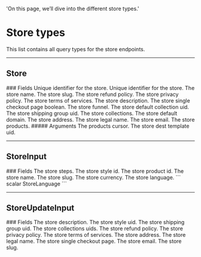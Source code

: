   'On this page, we’ll dive into the different store types.'

# Store types
This list contains all query types for the store endpoints.

---

## Store 

<Row>
  <Col>
		### Fields
		<Properties> 
			<Property name="id" type="ID!">
				Unique identifier for the store.
			</Property>
			<Property name="uid" type="ID!">
				Unique identifier for the store.
			</Property>
			<Property name="name" type="String!">
				The store name.
			</Property>
			<Property name="slug" type="String!">
				The store slug.
			</Property>
			<Property name="refund_policy" type="String">
				The store refund policy.
			</Property>
			<Property name="privacy_policy" type="String">
				The store privacy policy.
			</Property>
			<Property name="terms_of_services" type="String">
				The store terms of services.
			</Property>
			<Property name="description" type="String">
				The store description.
			</Property>
			<Property name="single_checkout_page" type="Boolean!">
				The store single checkout page boolean.
			</Property>
			<Property name="funnel" label="Funnel!" route='/funnels/types#funnel'>
				The store funnel.
			</Property>
			<Property name="default_collection_uid" type="ID!">
				The store default collection uid.
			</Property>
			<Property name="shipping_group_uid" type="String">
				The store shipping group uid.
			</Property>
			<Property name="collections" label="[Collection!]!" route='/collections/types#collection'>
				The store collections.
			</Property>
			<Property name="defaultDomain" type="String!">
				The store default domain.
			</Property>
			<Property name="address" type="String!">
				The store address.
			</Property>
			<Property name="legal_name" type="String!">
				The store legal name.
			</Property>
			<Property name="email" type="String!">
				The store email.
			</Property>
			<Property name="products" label="[CollectionResult!]!" route='/collections/types#collection-result'>
				The store products.
				##### Arguments
				<Property name="cursor" type="String">
					The products cursor.
				</Property>
			</Property>
			<Property name="destTemplateUid" type="String">
				The store dest template uid.
			</Property>
		</Properties>
  </Col>
</Row>

---

## StoreInput

<Row>
  <Col>
		### Fields
		<Properties> 
			<Property name="funnel_steps" label="[StepType!]!" route='/stores/types#step-type'>
				The store steps.
			</Property>
			<Property name="style_id" type="ID">
				The store style id.
			</Property>
			<Property name="product_id" type="ID">
				The store product id.
			</Property>
			<Property name="name" type="String!">
				The store name.
			</Property>
			<Property name="slug" type="String!">
				The store slug.
			</Property>
			<Property name="currency" type="String">
				The store currency.
			</Property>
			<Property name="lang" type="StoreLanguage!">
				The store language.
				```
				scalar StoreLanguage
				```
			</Property>
		</Properties>
  </Col>
</Row>

---

## StoreUpdateInput

<Row>
  <Col>
		### Fields
		<Properties> 
			<Property name="description" type="String">
				The store description.
			</Property>
			<Property name="style_uid" type="ID">
				The store style uid.
			</Property>
			<Property name="shipping_group_uid" type="String">
				The store shipping group uid.
			</Property>
			<Property name="collections_uids" type="[ID!]">
				The store collections uids.
			</Property>
			<Property name="refund_policy" type="String">
				The store refund policy.
			</Property>
			<Property name="privacy_policy" type="String">
				The store privacy policy.
			</Property>
			<Property name="terms_of_services" type="String">
				The store terms of services.
			</Property>
			<Property name="address" type="String">
				The store address.
			</Property>
			<Property name="legal_name" type="String">
				The store legal name.
			</Property>
			<Property name="single_checkout_page" type="Boolean">
				The store single checkout page.
			</Property>
			<Property name="email" type="String">
				The store email.
			</Property>
			<Property name="slug" type="String">
				The store slug.
			</Property>
		</Properties>
  </Col>
</Row>
